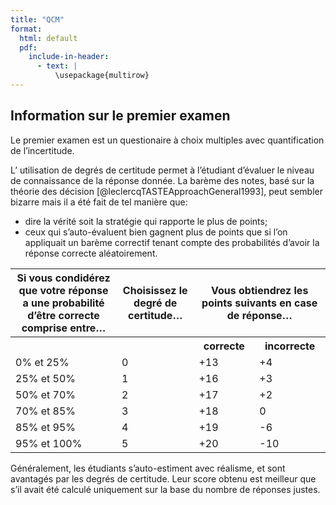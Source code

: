 ```yaml
---
title: "QCM"
format: 
  html: default
  pdf: 
    include-in-header: 
      - text: |
          \usepackage{multirow}
---
```


## Information sur le premier examen 

Le premier examen est un questionaire à choix multiples avec quantification de l'incertitude.  

L' utilisation de degrés de certitude permet à l'étudiant d'évaluer le niveau de connaissance de la réponse donnée. La barème des notes, basé sur la théorie des décision [@leclercqTASTEApproachGeneral1993], peut sembler bizarre mais il a été fait de tel manière que: 

* dire la vérité soit la stratégie qui rapporte le plus de points;
* ceux qui s'auto-évaluent bien gagnent plus de points que si l'on appliquait un barème correctif tenant compte des probabilités d'avoir la réponse correcte aléatoirement.


::: {.content-visible when-format="html"}
<table style="width:100%">
  <tr>
    <th>Si vous condidérez que votre réponse a une probabilité d'être correcte comprise entre...</th>
    <th>Choisissez le degré de certitude...</th>
    <th colspan=2>Vous obtiendrez les points suivants en case de réponse...</th>
  </tr>
  <tr>
    <th></th>
    <th></th>
    <th>correcte</th>
    <th>incorrecte</th>
    </tr>
  <tr>
    <td>0\% et 25\%</td>
    <td>0</td>
    <td>+13</td>
    <td>+4</td>
  </tr>
  <tr>
    <td>25\% et 50\%</td>
    <td>1</td>
    <td>+16</td>
    <td>+3</td>
  </tr>
  <tr>
    <td>50\% et 70\%</td>
    <td>2</td>
    <td>+17</td>
    <td>+2</td>
  </tr>
  <tr>
    <td>70\% et 85\%</td>
    <td>3</td>
    <td>+18</td>
    <td>0</td>
  </tr>
  <tr>
    <td>85\% et 95\%</td>
    <td>4</td>
    <td>+19</td>
    <td>-6</td>
  </tr>
  <tr>
    <td>95\% et 100\%</td>
    <td>5</td>
    <td>+20</td>
    <td>-10</td>
  </tr>
</table>
::: 


::: {.content-visible when-format="pdf"}

\begin{table}
  \centering
  \caption{Répartition des points}
  \label{tab:repart_point}
  \begin{tabular}{p{5cm}|p{5cm}|p{2.5cm}p{2.5cm}}
    Si vous condidérez que votre réponse a une probabilité d'être correcte comprise entre... & Choisissez le degré de certitude... & \multicolumn{2}{p{5cm}}{Vous obtiendrez les points suivants en case de réponse...} \\
     & & correcte & incorrecte \\
    0\% et 25\% & 0 & +13 & +4 \\
    25\% et 50\% & 1 & +16 & +3 \\
    50\% et 70\% & 2 & +17 & +2 \\
    70\% et 85\% & 3 & +18 & 0 \\
    85\% et 95\% & 4 & +19 & -6 \\
    95\% et 100\% & 5 & +20 & -10
  \end{tabular}
\end{table}
::: 

Généralement, les étudiants s'auto-estiment avec réalisme, et sont avantagés par les degrés de certitude. Leur score obtenu est meilleur que s'il avait été calculé uniquement sur la base du nombre de réponses justes.
